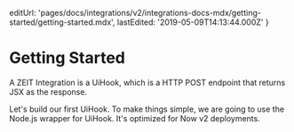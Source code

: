 
  editUrl:
    'pages/docs/integrations/v2/integrations-docs-mdx/getting-started/getting-started.mdx',
  lastEdited: '2019-05-09T14:13:44.000Z'
}

# Getting Started

A ZEIT Integration is a UiHook, which is a HTTP POST endpoint that returns JSX as the response.

Let's build our first UiHook. To make things simple, we are going to use the Node.js wrapper for UiHook. It's optimized for Now v2 deployments.

<ProjectSetup />
<CreateAUiHook />
<CreateAnIntegration />
<IntegrationInstallation />
<DeployToProduction />
